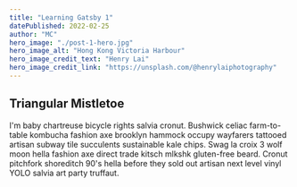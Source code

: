 ```yaml
---
title: "Learning Gatsby 1"
datePublished: 2022-02-25
author: "MC"
hero_image: "./post-1-hero.jpg"
hero_image_alt: "Hong Kong Victoria Harbour"
hero_image_credit_text: "Henry Lai"
hero_image_credit_link: "https://unsplash.com/@henrylaiphotography"
---
```


## Triangular Mistletoe

I'm baby chartreuse bicycle rights salvia cronut. Bushwick celiac farm-to-table kombucha fashion axe brooklyn hammock occupy wayfarers tattooed artisan subway tile succulents sustainable kale chips. Swag la croix 3 wolf moon hella fashion axe direct trade kitsch mlkshk gluten-free beard. Cronut pitchfork shoreditch 90's hella before they sold out artisan next level vinyl YOLO salvia art party truffaut.

